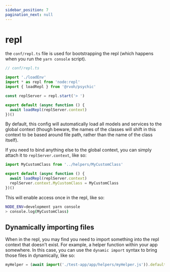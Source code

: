 ```yaml
---
sidebar_position: 7
pagination_next: null
---
```


# repl

the `conf/repl.ts` file is used for bootstrapping the repl (which happens when you run the `yarn console` script).

```ts
// conf/repl.ts

import './loadEnv'
import * as repl from 'node:repl'
import { loadRepl } from '@rvoh/psychic'

const replServer = repl.start('> ')

export default (async function () {
  await loadRepl(replServer.context)
})()
```

By default, this config will automatically load all models and services to the global context (though beware, the names of the classes will shift in this context to be based around file path, rather than the name of the class itself).

If you need to bind anything else to the global context, you can simply attach it to `replServer.context`, like so:

```ts
import MyCustomClass from '../helpers/MyCustomClass'

export default (async function () {
  await loadRepl(replServer.context)
  replServer.context.MyCustomClass = MyCustomClass
})()
```

This will enable access once in the repl, like so:

```sh
NODE_ENV=development yarn console
> console.log(MyCustomClass)
```

## Dynamically importing files

When in the repl, you may find you need to import something into the repl context that doesn't exist. For example, a helper function within your app somewhere. In this case, you can use the `dynamic import` syntax to bring those files in dynamically, like so:

```ts
myHelper = (await import('./test-app/app/helpers/myHelper.js')).default
```
